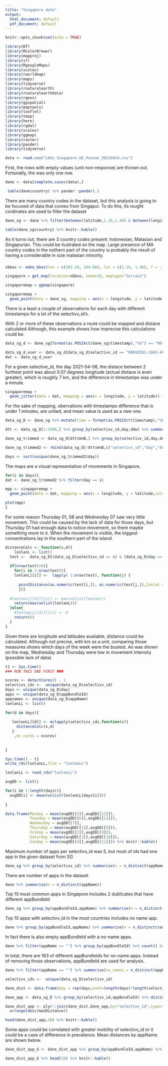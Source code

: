 ```yaml
---
title: "Singapore data"
output:
  html_document: default
  pdf_document: default
---
```


```r
knitr::opts_chunk$set(echo = TRUE)
```



```r
library(DT)
library(RColorBrewer)
library(mapproj)
library(sf)
library(RgoogleMaps)
library(scales)
library(rworldmap)
library(maps)
library(tidyverse)
library(rnaturalearth)
library(rnaturalearthdata)
library(rgeos)
library(ggspatial)
library(maptools)
library(leaflet)
library(tmap)
library(here)
library(rgdal)
library(scales)
library(ggmap)
library(raster)
library(pander)
library(tidyverse)
```


```r
data <- read.csv("LOGs_Singapore_UE_Poznan_20210414.csv")
```

First, the rows with empty values (unit non-response) are thrown out. Fortunatly, the was only one row.
```r
dane <- data[complete.cases(data),]

 table(dane$country) %>% pander::pander(.) 
```



There are many country codes in the dataset, but this analysis is going to be focused of data that comes from Singapur. To do this, its rought cordinates are used to filter the dataset
```r
dane_sg <- dane %>% filter(between(latitude,1.16,1.46) & between(longitude,103.59, 104.08))

table(dane_sg$country) %>% knitr::kable()
```
As it turns out, there are 3 country codes present: Indonesian, Malasian and Singapurian. This could be ilustrated on the map. Large presence of MA country codes in the nothern part of the country is probably the result of having a considerable in size malasian minority.

###

```r
sbbox <- make_bbox(lon = c(103.59, 104.08), lat = c(1.16, 1.46), f = .1)

singapore = get_map(location=sbbox, zoom=10, maptype="terrain")

singaporemap = ggmap(singapore)

singaporemap +
  geom_point(data = dane_sg, mapping = aes(x = longitude, y = latitude,colour=country,alpha=0.1)) + geom_line(data = dane_sg, mapping = aes(group = selectivv_id,x = longitude, y = latitude,alpha=0.1, colour=country) )  + theme(legend.position = "none") + ggtitle("Distribution of country codes of selectivv_ids in Singapore \n (MY at the top, SG at the bottom)")
```

There is a least a couple of observations for each day with different timestamps for a lot of the selectivv_id's.


With 2 or more of these observations a route could be mapped and distace calculated
Although, this example shows how imprecise this calculations could be.


```r
data_sg_d <- dane_sg[format(as.POSIXct(dane_sg$timestamp),"%d") == "06",]

data_sg_d_user <- data_sg_d[data_sg_d$selectivv_id == "98b932b1-1043-4636-ab07-400d9d25c295",]
dat <- data_sg_d_user
```


For a given selective_id, the day 2021-04-06, the distace between 2 furthest point was about 0.07 degrees longitude (actual distace is even greater), which is roughly 7 km, and the difference in timestamps was under a minute. 

```r
singaporemap +
  geom_jitter(data = dat, mapping = aes(x = longitude, y = latitude)) + geom_line(data = dat, mapping = aes(x = longitude, y = latitude) )  + theme(legend.position = "none") 
```


For the sake of mapping, obervations with timestamps difference that is under 1 minutes, are united, and mean value is used as a new one.

```r
data_sg_D <- dane_sg %>% mutate(time = format(as.POSIXct(timestamp),"%H:%M:%S"),day = format(as.POSIXct(timestamp),"%d"),dw=weekdays(as.Date(timestamp)),ddw = str_c(day," ",dw))

dtt <- data_sg_D[1:1000,] %>% group_by(selectivv_id,day,ddw) %>% summarise(mn = abs(difftime(max(timestamp),min(timestamp),units = "secs")), mnB = ((mn/60)<1)) %>% arrange(desc(mn))

dane_sg_trimmed <- data_sg_D[dtt$mnB,] %>% group_by(selectivv_id,day,ddw) %>% summarise(longitude = mean(longitude), latitude = mean(latitude))

dane_sg_trimmed2 <- rbind(data_sg_D[!dtt$mnB,c("selectivv_id","day","ddw","longitude","latitude")],dane_sg_trimmed)

days <- sort(unique(dane_sg_trimmed2$day))

```


The maps are a visual representation of movements in Singapore. 

```r
for(i in days){
dat <- dane_sg_trimmed2 %>% filter(day == i)

mpp <- singaporemap +
  geom_point(data = dat, mapping = aes(x = longitude, y = latitude,colour=selectivv_id),alpha=0.2) + geom_line(data = dat, mapping = aes(group = selectivv_id,x = longitude, y = latitude,alpha=0.4, colour=selectivv_id) )  + theme(legend.position = "none") + ggtitle(dat$ddw[1])

plot(mpp)
}

```



For some reason Thursday 01, 08 and Wednesday 07 saw very little movement. This could be caused by the lack of data for those days, but Thursday 01 had enough data to notice movement, so there maybe something more to it. When the movement is visible, the biggest consentrations lay in the southern part of the island.

```r
distanceCalc <- function(s,d){
    lonlanL <- list()
  test <-  data_sg_D[(data_sg_D$selectivv_id == s) & (data_sg_D$day == d),c("longitude","latitude")]
    
  if(nrow(test)>0){
    for(i in 1:nrow(test)){
    lonlanL[[i]] <-  lapply( 1:nrow(test), function(j) { 
      
      pointDistance(as.numeric(test[i,]), as.numeric(test[j,]),lonlat = T)
      })}
  
  #lonlanLL[[d]][[s]] <- max(unlist(lonlanL))
    return(max(unlist(lonlanL)))
  }else{
    #lonlanLL[[d]][[s]] <- 0
    return(0)
  }
}
```

Given there are longitude and latitudes available, distance could be calculated. Although not precise, with km as a unit, comparing those measures shows which days of the week were the busiest. As was shown on the map, Wednesday and Thursday were low in movement intensity (possible lack of data).

```r
t1 <- Sys.time()
### RUN THIS ONE FIRST ###

ncores <- detectCores() - 1
selectivv_ids <-  unique(data_sg_D$selectivv_id)
days <- unique(data_sg_D$day)
apps <- unique(data_sg_D$appBundleId)
appnames <- unique(data_sg_D$appName)
lonlanLL <- list()

for(d in days){
  
   lonlanLL[[d]] <- mclapply(selectivv_ids,function(s){
     distanceCalc(s,d)
   }
    ,mc.cores = ncores)  
  
 
}

Sys.time() - t1
write_rds(lonlanLL,file = "lonlanLL")
```
```r
lonlanLL <- read_rds("lonlanLL")
```


```r
avgDD <- list()

for(i in 1:length(days)){
  avgDD[i] <- mean(unlist(lonlanLL[days[i]]))
  
}

data.frame(Monday = mean(avgDD[[5]],avgDD[[12]]),
           Tuesday = mean(avgDD[[6]],avgDD[[13]]),
           Wednesday = avgDD[[7]],
           Thursday = mean(avgDD[[1]],avgDD[[8]]),
           Friday = mean(avgDD[[2]],avgDD[[9]]),
           Saturday = mean(avgDD[[3]],avgDD[[10]]),
           Sunday = mean(avgDD[[4]],avgDD[[11]])) %>% knitr::kable()

```


Maximum number of apps per selectivv_id was 5, but most of ids had one app in the given dataset from SG
```r
dane_sg %>% group_by(selectivv_id) %>% summarise(n = n_distinct(appName)) %>% summary(n) %>% knitr::kable()
```
There are number of apps in the dataset
```r
dane %>% summarise(n = n_distinct(appName))
```


Top 10 most common apps in Singapore includes 2 dublicates that have different appBundleId
```r
dane_sg %>% group_by(appBundleId,appName) %>% summarise(n = n_distinct(selectivv_id)) %>% arrange(desc(n)) %>% head(10) %>% knitr::kable()
```

Top 10 apps with selectivv_id in the most countries includes no name app.
```r
dane %>% group_by(appBundleId,appName) %>% summarise(n = n_distinct(country)) %>% arrange(desc(n)) %>% head(10) %>% knitr::kable()
```
 In fact there is also empty appBundleId with a no-name apps.
 
```r
dane %>% filter(appName == "") %>% group_by(appBundleId) %>% count() %>% arrange(desc(n)) %>% head(10) %>% knitr::kable()
```


 In total, there are 163 of different appBundleIds for no-name apps. Instead of removing those observations, appBundleId are used for analysis. 
 
```r
dane %>% filter(appName == "") %>% summarise(no_names = n_distinct(appBundleId)) %>% knitr::kable()
```


```r
selectivv_ids <-  unique(data_sg_D$selectivv_id)

dane_dist <- data.frame(day = rep(days,each=length(days)*length(selectivv_ids)),selectivv_id = rep(selectivv_ids,length(days)),maxDistance = unlist(lonlanLL))

dane_app <- data_sg_D %>% group_by(selectivv_id,appBundleId) %>% distinct(appName) 

dane_dist_app <- plyr::join(dane_dist,dane_app,by="selectivv_id",type="left") %>% 
  arrange(desc(maxDistance))

head(dane_dist_app,10) %>% knitr::kable() 
```

Some apps could be correlated with greater mobility of selectivv_id or it could be a case of difference in prevalence. Mean distances by appName are shown below. 
```r
dane_dist_app_G <- dane_dist_app %>% group_by(appBundleId,appName) %>% summarise(md = mean(maxDistance),n_id = n_distinct(selectivv_id)) %>% arrange(desc(md)) 

dane_dist_app_G %>% head(10) %>% knitr::kable()
```


